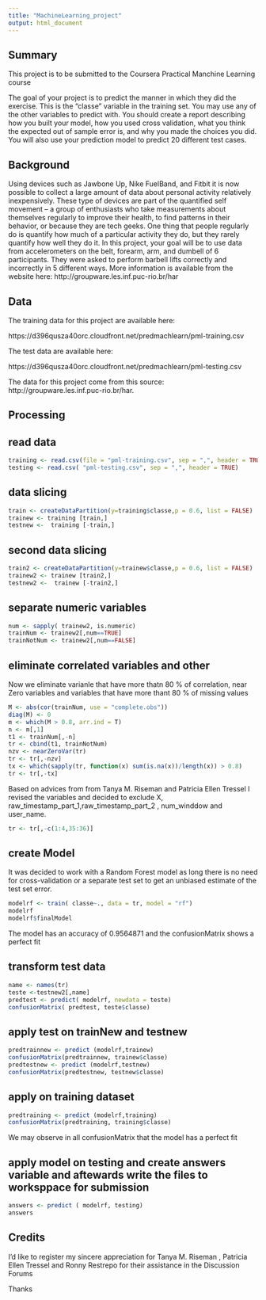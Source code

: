 ```yaml
---
title: "MachineLearning_project"
output: html_document
---
```


## Summary

This project is to be submitted to the Coursera Practical Manchine Learning course

The goal of your project is to predict the manner in which they did the exercise. This is the "classe" variable in the training set. You may use any of the other variables to predict with. You should create a report describing how you built your model, how you used cross validation, what you think the expected out of sample error is, and why you made the choices you did. You will also use your prediction model to predict 20 different test cases. 

## Background

Using devices such as Jawbone Up, Nike FuelBand, and Fitbit it is now possible to collect a large amount of data about personal activity relatively inexpensively. These type of devices are part of the quantified self movement – a group of enthusiasts who take measurements about themselves regularly to improve their health, to find patterns in their behavior, or because they are tech geeks. One thing that people regularly do is quantify how much of a particular activity they do, but they rarely quantify how well they do it. In this project, your goal will be to use data from accelerometers on the belt, forearm, arm, and dumbell of 6 participants. They were asked to perform barbell lifts correctly and incorrectly in 5 different ways. More information is available from the website here: http://groupware.les.inf.puc-rio.br/har


## Data 


The training data for this project are available here: 

https://d396qusza40orc.cloudfront.net/predmachlearn/pml-training.csv

The test data are available here: 

https://d396qusza40orc.cloudfront.net/predmachlearn/pml-testing.csv

The data for this project come from this source: http://groupware.les.inf.puc-rio.br/har. 

## Processing

## read data
```r
training <- read.csv(file = "pml-training.csv", sep = ",", header = TRUE)
testing <- read.csv( "pml-testing.csv", sep = ",", header = TRUE)
``` 
## data slicing
```r
train <- createDataPartition(y=training$classe,p = 0.6, list = FALSE)
trainew <- training [train,]
testnew <-  training [-train,]
```
## second data slicing
```r
train2 <- createDataPartition(y=trainew$classe,p = 0.6, list = FALSE)
trainew2 <- trainew [train2,]
testnew2 <-  trainew [-train2,]
```
## separate numeric variables
```r
num <- sapply( trainew2, is.numeric)
trainNum <- trainew2[,num==TRUE]
trainNotNum <- trainew2[,num==FALSE]
```
## eliminate correlated variables and other

Now we eliminate varianle that have more thatn 80 % of correlation, near Zero variables and variables that have more thant 80 % of missing values
```r
M <- abs(cor(trainNum, use = "complete.obs"))
diag(M) <- 0
m <- which(M > 0.8, arr.ind = T)
n <- m[,1]
t1 <- trainNum[,-n]
tr <- cbind(t1, trainNotNum)
nzv <- nearZeroVar(tr)
tr <- tr[,-nzv]
tx <- which(sapply(tr, function(x) sum(is.na(x))/length(x)) > 0.8)
tr <- tr[,-tx]
```

Based on advices from from Tanya M. Riseman and Patricia Ellen Tressel I revised the variables and decided to exclude  X, raw_timestamp_part_1,raw_timestamp_part_2 , num_winddow and user_name.

```r
tr <- tr[,-c(1:4,35:36)]
```
## create Model

It was decided to work with a Random Forest model as long there is no need for cross-validation or a separate test set to get an unbiased estimate of the test set error. 

```r
modelrf <- train( classe~., data = tr, model = "rf")
modelrf
modelrf$finalModel
```

The model has an accuracy of 0.9564871 and the confusionMatrix shows a perfect fit

## transform test data
```r
name <- names(tr)
teste <-testnew2[,name]
predtest <- predict( modelrf, newdata = teste)
confusionMatrix( predtest, teste$classe)
```
## apply test on trainNew and testnew
```r
predtrainnew <- predict (modelrf,trainew)
confusionMatrix(predtrainnew, trainew$classe)
predtestnew <- predict (modelrf,testnew)
confusionMatrix(predtestnew, testnew$classe)
```
## apply on training  dataset
```r
predtraining <- predict (modelrf,training)
confusionMatrix(predtraining, training$classe)
```

We may observe in all confusionMatrix that the model has a perfect fit

## apply model on testing and create answers variable and aftewards write the files to worksppace for submission
```r
answers <- predict ( modelrf, testing)
answers
```

## Credits

I'd like to register my sincere appreciation for Tanya M. Riseman ,  Patricia Ellen Tressel  and Ronny Restrepo for their assistance in the Discussion Forums

Thanks